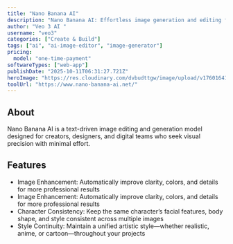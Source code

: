```yaml
---
title: "Nano Banana AI"
description: "Nano Banana AI: Effortless image generation and editing from text"
author: "Veo 3 AI "
username: "veo3"
categories: ["Create & Build"]
tags: ["ai", "ai-image-editor", "image-generator"]
pricing:
  model: "one-time-payment"
softwareTypes: ["web-app"]
publishDate: "2025-10-11T06:31:27.721Z"
heroImage: "https://res.cloudinary.com/dvbudttgw/image/upload/v1760164152/oqshdhjnzakhzh2ccurr.png"
toolUrl: "https://www.nano-banana-ai.net/"
---
```

## About
Nano Banana AI is a text-driven image editing and generation model designed for creators, designers, and digital teams who seek visual precision with minimal effort.

## Features
- Image Enhancement: Automatically improve clarity, colors, and details for more professional results
- Image Enhancement: Automatically improve clarity, colors, and details for more professional results
- Character Consistency: Keep the same character’s facial features, body shape, and style consistent across multiple images
- Style Continuity: Maintain a unified artistic style—whether realistic, anime, or cartoon—throughout your projects